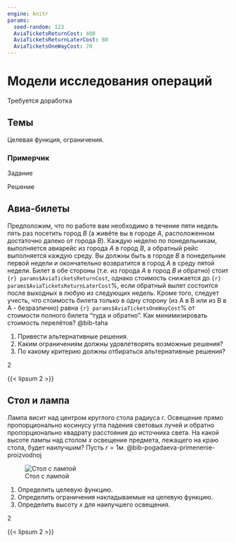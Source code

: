 ```yaml
---
engine: knitr
params:
  seed-random: 123
  AviaTicketsReturnCost: 400
  AviaTicketsReturnLaterCost: 80
  AviaTicketsOneWayCost: 70
---
```


# Модели исследования операций {#sec-practice-basic-model}

:::: {.content-hidden when-profile="practice"}
::: {.callout-important title="Состояние разработки"}
Требуется доработка
:::
::::

::::: {.content-hidden when-profile="practice"}
## Темы {#sec-practice-base-model-topics}

Целевая функция, ограничения.

::: {#exm-practice-base-model}
### Примерчик

Задание
:::

::: {#sol-practice-base-model}
Решение
:::
:::::

::::: {.content-hidden when-profile="student" when-profile="practice" unless-meta="avia-tickets.select"}
:::: {#exr-practice-avia-tickets}
## Авиа-билеты

Предположим, что по работе вам необходимо в течение пяти недель пять раз посетить город *B* (а живёте вы в городе *A*, расположенном достаточно далеко от города *B*). Каждую неделю по понедельникам, выполняется авиарейс из города *A* в город *B*, а обратный рейс выполняется каждую среду. Вы должны быть в городе *B* в понедельник первой недели и окончательно возвратится в город *A* в среду пятой недели. Билет в обе стороны (т.е. из города *A* в город *B* и обратно) стоит `{r} params$AviaTicketsReturnCost`, однако стоимость снижается до `{r} params$AviaTicketsReturnLaterCost`%, если обратный вылет состоится после выходных в любую из следующих недель. Кроме того, следует учесть, что стоимость билета только в одну сторону (из A в B или из B в A - безразлично) равна `{r} params$AviaTicketsOneWayCost`% от стоимости полного билета "туда и обратно". Как минимизировать стоимость перелётов? @bib-taha

1.  Привести альтернативные решения.
2.  Каким ограничениям должны удовлетворять возможные решения?
3.  По какому критерию должны отбираться альтернативные решения?

::: {.callout-note appearance="minimal" title="Оценка"}
2
:::

[`\vspace{3cm}`{=latex}]{.content-visible when-profile="practice"}
::::
:::::

:::: {.content-hidden when-profile="student" when-profile="practice"}
::: {#sol-practice-avia-tickets}
{{< lipsum 2 >}}
:::
::::

::::: {.content-hidden when-profile="student" when-profile="practice" unless-meta="table-lamp.select"}
:::: {#exr-practice-table-lamp}
## Стол и лампа

Лампа висит над центром круглого стола радиуса $r$. Освещение прямо пропорционально косинусу угла падения световых лучей и обратно пропорционально квадрату расстояния до источника света. На какой высоте лампы над столом $x$ освещение предмета, лежащего на краю стола, будет наилучшим? Пусть $r=1 м.$ @bib-pogadaeva-primenenie-proizvodnoj

![Стол с лампой](Img1.png){fig-align="center"}

1.  Определить целевую функцию.
2.  Определить ограничения накладываемые на целевую функцию.
3.  Определить высоту $x$ для наилучшего освещения.

::: {.callout-note appearance="minimal" title="Оценка"}
2
:::

[`\vspace{3cm}`{=latex}]{.content-visible when-profile="practice"}
::::
:::::

:::: {.content-hidden when-profile="student" when-profile="practice"}
::: {#sol-practice-table-lamp}
{{< lipsum 2 >}}
:::
::::
